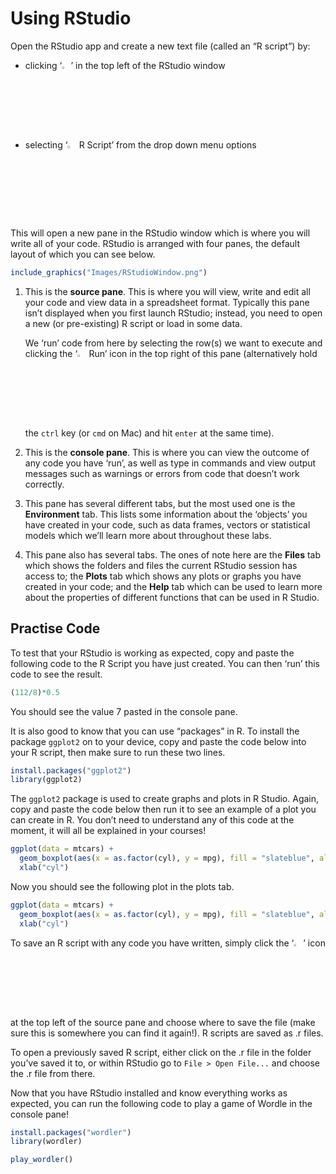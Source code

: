 # Using RStudio {#UseR}

Open the RStudio app and create a new text file (called an "R script") by:

* clicking '![](Images/NewFile.png){width=3%}' in the top left of the RStudio window
* selecting '![](Images/RScript.png){width=3%} R Script' from the drop down menu options

This will open a new pane in the RStudio window which is where you will write all of your code. RStudio is arranged with four panes, the default layout of which you can see below.

```r
include_graphics("Images/RStudioWindow.png")
```

1. This is the **source pane**. This is where you will view, write and edit all your code and view data in a spreadsheet format. Typically this pane isn't displayed when you first launch RStudio; instead, you need to open a new (or pre-existing) R script or load in some data.
   
   We 'run' code from here by selecting the row(s) we want to execute and clicking the '![](Images/Run.png){width=3%} Run' icon in the top right of this pane (alternatively hold the `ctrl` key (or `cmd` on Mac) and hit `enter` at the same time).
   
2. This is the **console pane**. This is where you can view the outcome of any code you have 'run', as well as type in commands and view output messages such as warnings or errors from code that doesn't work correctly.

3. This pane has several different tabs, but the most used one is the **Environment** tab. This lists some information about the 'objects' you have created in your code, such as data frames, vectors or statistical models which we'll learn more about throughout these labs.

4. This pane also has several tabs. The ones of note here are the **Files** tab which shows the folders and files the current RStudio session has access to; the **Plots** tab which shows any plots or graphs you have created in your code; and the **Help** tab which can be used to learn more about the properties of different functions that can be used in R Studio.


## Practise Code

To test that your RStudio is working as expected, copy and paste the following code to the R Script you have just created. You can then 'run' this code to see the result.

```r
(112/8)*0.5
```

You should see the value 7 pasted in the console pane.

It is also good to know that you can use "packages" in R. To install the package `ggplot2` on to your device, copy and paste the code below into your R script, then make sure to run these two lines.

```r
install.packages("ggplot2")
library(ggplot2)
```

The `ggplot2` package is used to create graphs and plots in R Studio. Again, copy and paste the code below then run it to see an example of a plot you can create in R. You don't need to understand any of this code at the moment, it will all be explained in your courses!

```r
ggplot(data = mtcars) +
  geom_boxplot(aes(x = as.factor(cyl), y = mpg), fill = "slateblue", alpha = 0.2) +
  xlab("cyl")
```

Now you should see the following plot in the plots tab.

```r
ggplot(data = mtcars) +
  geom_boxplot(aes(x = as.factor(cyl), y = mpg), fill = "slateblue", alpha = 0.2) +
  xlab("cyl")
```

To save an R script with any code you have written, simply click the '![](Images/Save.png){width=3%}' icon at the top left of the source pane and choose where to save the file (make sure this is somewhere you can find it again!). R scripts are saved as .r files.

To open a previously saved R script, either click on the .r file in the folder you've saved it to, or within RStudio go to `File > Open File...` and choose the .r file from there.

Now that you have RStudio installed and know everything works as expected, you can run the following code to play a game of Wordle in the console pane!

```r
install.packages("wordler")
library(wordler)

play_wordler()
```







